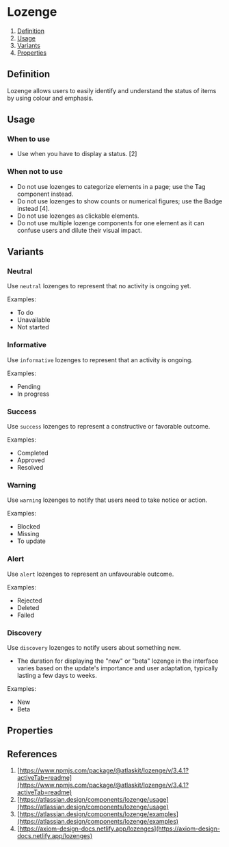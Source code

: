 
<Meta of={LozengeStories} />

# Lozenge
1. [Definition](#definition)
2. [Usage](#usage)
3. [Variants](#variants)
4. [Properties](#properties)

## Definition
Lozenge allows users to easily identify and understand the status of items by using colour and emphasis.
<Canvas of={LozengeStories.Default} />

## Usage

### When to use
- Use when you have to display a status. [2]

### When not to use
- Do not use lozenges to categorize elements in a page; use the Tag component instead.
- Do not use lozenges to show counts or numerical figures; use the Badge instead [4].
- Do not use lozenges as clickable elements.
- Do not use multiple lozenge components for one element as it can confuse users and dilute their visual impact.

## Variants

### Neutral
Use `neutral` lozenges to represent that no activity is ongoing yet.

Examples:
- To do
- Unavailable
- Not started
<Canvas of={LozengeStories.Neutral} />

### Informative
Use `informative` lozenges to represent that an activity is ongoing.

Examples:
- Pending
- In progress
<Canvas of={LozengeStories.Informative} />

### Success
Use `success` lozenges to represent a constructive or favorable outcome.

Examples:
- Completed
- Approved
- Resolved
<Canvas of={LozengeStories.Success} />

### Warning
Use `warning` lozenges to notify that users need to take notice or action.

Examples:
- Blocked
- Missing
- To update
<Canvas of={LozengeStories.Warning} />

### Alert
Use `alert` lozenges to represent an unfavourable outcome.

Examples:
- Rejected
- Deleted
- Failed
<Canvas of={LozengeStories.Alert} />

### Discovery
Use `discovery` lozenges to notify users about something new.

- The duration for displaying the "new" or "beta" lozenge in the interface varies based on the update's importance and user adaptation, typically lasting a few days to weeks.

Examples:
- New
- Beta
<Canvas of={LozengeStories.Discovery} />

## Properties
<ArgTypes of={Lozenge} />

## References
1. [https://www.npmjs.com/package/@atlaskit/lozenge/v/3.4.1?activeTab=readme](https://www.npmjs.com/package/@atlaskit/lozenge/v/3.4.1?activeTab=readme)
2. [https://atlassian.design/components/lozenge/usage](https://atlassian.design/components/lozenge/usage)
3. [https://atlassian.design/components/lozenge/examples](https://atlassian.design/components/lozenge/examples)
4. [https://axiom-design-docs.netlify.app/lozenges](https://axiom-design-docs.netlify.app/lozenges)
